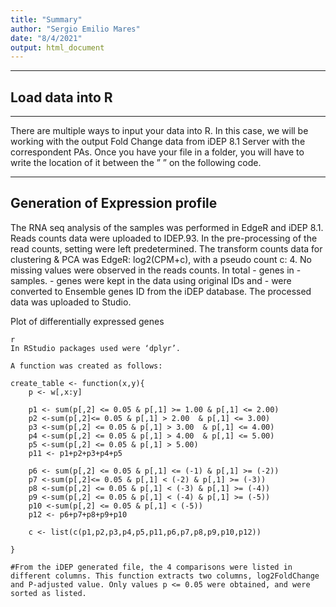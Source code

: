 ```yaml
---
title: "Summary"
author: "Sergio Emilio Mares"
date: "8/4/2021"
output: html_document
---
```



***

## Load data into R

***

There are multiple ways to input your data into R. In this case, we will be working with the output Fold Change data from iDEP 8.1 Server with the correspondent PAs. Once you have your file in a folder, you will have to write the location of it between the " " on the following code.

***

## Generation of Expression profile

The RNA seq analysis of the samples was performed in EdgeR and iDEP 8.1. Reads counts data were uploaded to IDEP.93. In the pre-processing of the read counts, setting were left predetermined. The transform counts data for clustering & PCA was EdgeR: log2(CPM+c), with a pseudo count c: 4. No missing values were observed in the reads counts. In total - genes in - samples. - genes were kept in the data using original IDs and - were converted to Ensemble genes ID from the iDEP database. The processed data was uploaded to Studio. 

Plot of differentially expressed genes 

``` 
{r, GEP}
In RStudio packages used were ‘dplyr’. 

A function was created as follows: 

create_table <- function(x,y){
    p <- w[,x:y]
    
    p1 <- sum(p[,2] <= 0.05 & p[,1] >= 1.00 & p[,1] <= 2.00)
    p2 <-sum(p[,2]<= 0.05 & p[,1] > 2.00  & p[,1] <= 3.00)
    p3 <-sum(p[,2] <= 0.05 & p[,1] > 3.00  & p[,1] <= 4.00)
    p4 <-sum(p[,2] <= 0.05 & p[,1] > 4.00  & p[,1] <= 5.00)
    p5 <-sum(p[,2] <= 0.05 & p[,1] > 5.00)
    p11 <- p1+p2+p3+p4+p5
    
    p6 <- sum(p[,2] <= 0.05 & p[,1] <= (-1) & p[,1] >= (-2))
    p7 <-sum(p[,2]<= 0.05 & p[,1] < (-2) & p[,1] >= (-3))
    p8 <-sum(p[,2] <= 0.05 & p[,1] < (-3) & p[,1] >= (-4))
    p9 <-sum(p[,2] <= 0.05 & p[,1] < (-4) & p[,1] >= (-5))
    p10 <-sum(p[,2] <= 0.05 & p[,1] < (-5))
    p12 <- p6+p7+p8+p9+p10
    
    c <- list(c(p1,p2,p3,p4,p5,p11,p6,p7,p8,p9,p10,p12))
    
}

#From the iDEP generated file, the 4 comparisons were listed in different columns. This function extracts two columns, log2FoldChange and P-adjusted value. Only values p <= 0.05 were obtained, and were sorted as listed. 

```





